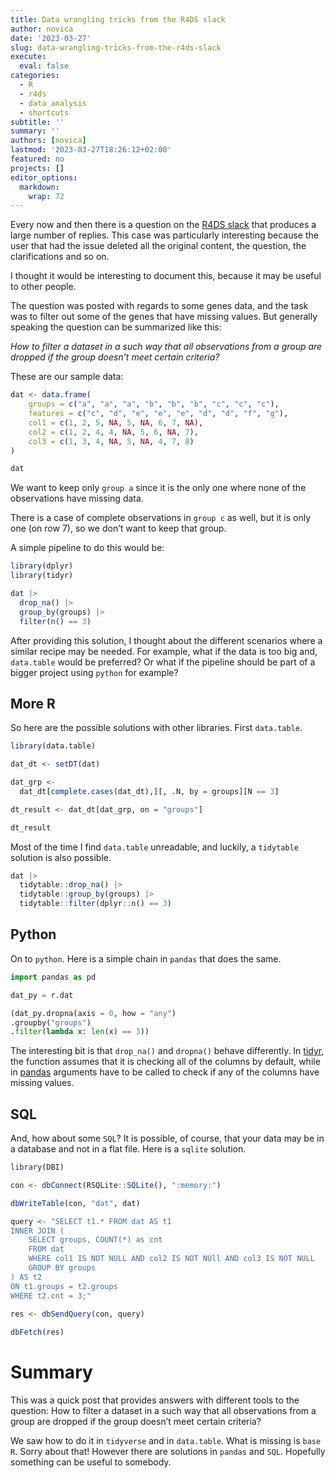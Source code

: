 ```yaml
---
title: Data wrangling tricks from the R4DS slack
author: novica
date: '2023-03-27'
slug: data-wrangling-tricks-from-the-r4ds-slack
execute:
  eval: false
categories:
  - R
  - r4ds
  - data analysis
  - shortcuts
subtitle: ''
summary: ''
authors: [novica]
lastmod: '2023-03-27T18:26:12+02:00'
featured: no
projects: []
editor_options: 
  markdown: 
    wrap: 72
---
```


Every now and then there is a question on the [R4DS
slack](https://www.rfordatasci.com/) that produces a large number of
replies. This case was particularly interesting because the user that
had the issue deleted all the original content, the question, the
clarifications and so on.

I thought it would be interesting to document this, because it may be
useful to other people.

The question was posted with regards to some genes data, and the task
was to filter out some of the genes that have missing values. But
generally speaking the question can be summarized like this:

*How to filter a dataset in a such way that all observations from a group are
dropped if the group doesn't meet certain criteria?*

These are our sample data:

```r
dat <- data.frame(
    groups = c("a", "a", "a", "b", "b", "b", "c", "c", "c"),
    features = c("c", "d", "e", "e", "e", "d", "d", "f", "g"),
    col1 = c(1, 2, 5, NA, 5, NA, 6, 7, NA),
    col2 = c(1, 2, 4, 4, NA, 5, 6, NA, 7),
    col3 = c(1, 3, 4, NA, 5, NA, 4, 7, 8)
)

dat
```

We want to keep only `group a` since it is the only one where none of the
observations have missing data.

There is a case of complete observations in `group c` as well, but it is only
one (on row 7), so we don't want to keep that group.

A simple pipeline to do this would be:

```r
library(dplyr)
library(tidyr)

dat |> 
  drop_na() |> 
  group_by(groups) |> 
  filter(n() == 3)
```

After providing this solution, I thought about the different scenarios where a similar recipe may be needed. For example, what if the data is too big and, `data.table` would be preferred? Or what if the pipeline should be part of a bigger project using `python` for example?

## More R

So here are the possible solutions with other libraries. First `data.table`.

```r
library(data.table)

dat_dt <- setDT(dat)

dat_grp <-
  dat_dt[complete.cases(dat_dt),][, .N, by = groups][N == 3]

dt_result <- dat_dt[dat_grp, on = "groups"]

dt_result
```

Most of the time I find `data.table` unreadable, and luckily, a `tidytable` solution is also possible.

```r
dat |> 
  tidytable::drop_na() |> 
  tidytable::group_by(groups) |> 
  tidytable::filter(dplyr::n() == 3)
```

## Python

On to `python`. Here is a simple chain in `pandas` that does the same. 

```python
import pandas as pd

dat_py = r.dat

(dat_py.dropna(axis = 0, how = "any")
.groupby("groups")
.filter(lambda x: len(x) == 3))
```

The interesting bit is that `drop_na()` and `dropna()` behave
differently. In
[tidyr](https://tidyr.tidyverse.org/reference/drop_na.html), the
function assumes that it is checking all of the columns by default,
while in
[pandas](https://pandas.pydata.org/docs/reference/api/pandas.DataFrame.dropna.html)
arguments have to be called to check if any of the columns have missing
values.

## SQL

And, how about some `SQL`? It is possible, of course, that your data may be in a database and not in a flat file. Here is a `sqlite` solution.

```r
library(DBI)

con <- dbConnect(RSQLite::SQLite(), ":memory:")

dbWriteTable(con, "dat", dat)

query <- "SELECT t1.* FROM dat AS t1
INNER JOIN (
    SELECT groups, COUNT(*) as cnt
    FROM dat
    WHERE col1 IS NOT NULL AND col2 IS NOT NUll AND col3 IS NOT NULL
    GROUP BY groups
) AS t2
ON t1.groups = t2.groups
WHERE t2.cnt = 3;"
  
res <- dbSendQuery(con, query)

dbFetch(res)
```

# Summary

This was a quick post that provides answers with different tools to the question: How to filter a dataset in a such way that all observations from a group are dropped if the group doesn't meet certain criteria?

We saw how to do it in `tidyverse` and in `data.table`. What is missing is `base R`. Sorry about that! However there are solutions in `pandas` and `SQL`. Hopefully something can be useful to somebody. 
